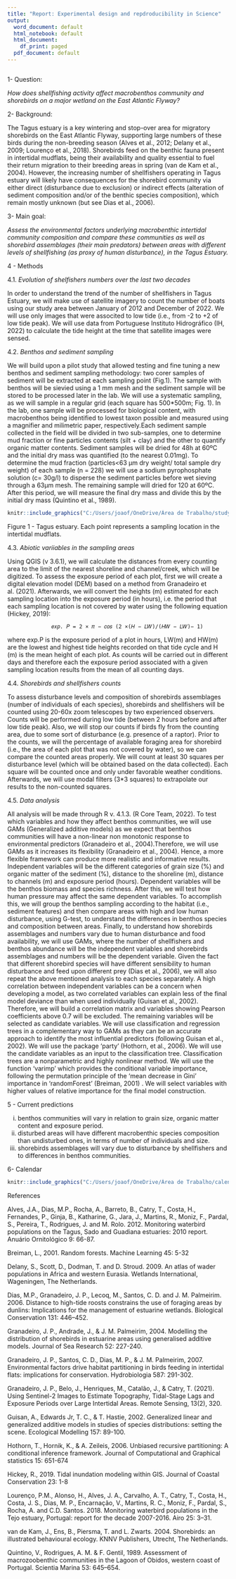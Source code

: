 ---
title: "Report: Experimental design and repdroducibility in Science"
output:
  word_document: default
  html_notebook: default
  html_document:
    df_print: paged
  pdf_document: default
---
```{r}

```



1- Question: 

*How does shellfishing activity affect macrobenthos community and shorebirds on a major wetland on the East Atlantic Flyway?*



2- Background: 

The Tagus estuary is a key wintering and stop-over area for migratory shorebirds on the East Atlantic Flyway, supporting large numbers of these birds during the non-breeding season (Alves et al., 2012; Delany et al., 2009; Lourenço et al., 2018). Shorebirds feed on the benthic fauna present in intertidal mudflats, being their availability and quality essential to fuel their return migration to their breeding areas in spring (van de Kam et al., 2004). However, the increasing number of shellfishers operating in Tagus estuary will likely have consequences for the shorebird community via either direct (disturbance due to exclusion) or indirect effects (alteration of sediment composition and/or of the benthic species composition), which remain mostly unknown (but see Dias et al., 2006). 

3- Main goal: 

*Assess the environmental factors underlying macrobenthic intertidal community composition and compare these communities as well as shorebird assemblages (their main predators) between areas with different levels of shellfishing (as proxy of human disturbance), in the Tagus Estuary.*

4 - Methods

  4.1. *Evolution of shelfishers numbers over the last two decades*
  
  In order to understand the trend of the number of shellfishers in Tagus Estuary, we will make use of satellite imagery  to count the number of boats using our study area between January of 2012 and December of 2022. We will use only images that were associted to low tide (i.e., from -2 to +2 of low tide peak). We will use data from Portuguese Instituto Hidrográfico (IH, 2022) to calculate the tide height at the time that satellite images were sensed.
  
  4.2. *Benthos and sediment sampling*
  
  We will build upon a pilot study that allowed testing and fine tuning a new benthos and sediment sampling methodology: two corer samples of sediment will be extracted at each sampling point (Fig.1). The sample with benthos will be sievied using a 1 mm mesh and the sediment sample will be stored to be processed later in the lab. We will use a systematic sampling, as we will sample in a regular grid (each square has 500*500m; Fig. 1).
In the lab, one sample will be processed for biological content, with macrobenthos being identified to lowest taxon possible and measured using a magnifier and milimetric paper, respectively.Each sediment sample collected in the field will be divided in two sub-samples, one to determine mud fraction or fine particles contents (silt + clay) and the other to quantify organic matter contents. Sediment samples will be dried for 48h at 60ºC and the initial dry mass was quantified (to the nearest 0.01mg). To determine the mud fraction (particles<63 µm dry weight/ total sample dry weight)
of each sample (n = 228) we will use a sodium pyrophosphate solution (c= 30g/l) to disperse the sediment particles before wet sieving through a 63µm mesh. The remaining sample will dried for 120 at 60ºC. After this period, we will measure the final dry mass and divide this by the initial dry mass (Quintino et al., 1989).



```{r, echo=FALSE, fig.align='left', out.width="100%"}
knitr::include_graphics("C:/Users/joaof/OneDrive/Área de Trabalho/study_area.PNG")
```
Figure 1 - Tagus estuary. Each point represents a sampling location in the intertidal mudflats.


  4.3. *Abiotic variiables in the sampling areas*
  
  Using QGIS (v 3.6.1), we will calculate the distances from every counting area to the limit of the nearest shoreline and channel/creek, which will be digitized. 
  To assess the exposure period of each plot, first we will create a digital elevation model (DEM) based on a method from Granadeiro et al. (2021). Afterwards, we will convert the heights (m) estimated for each sampling location into the exposure period (in hours), i.e. the period that each sampling location is not covered by water using the following equation (Hickey, 2019):

                  𝑒𝑥𝑝. 𝑃 = 2 × 𝜋 − 𝑐𝑜𝑠 (2 ×(𝐻 − 𝐿𝑊)/(𝐻𝑊 − 𝐿𝑊)− 1)

where exp.P is the exposure period of a plot in hours, LW(m) and HW(m) are the lowest and highest tide heights recorded on that tide cycle and H (m) is the mean height of each plot. As counts will be carried out in different days and therefore each the exposure period associated with a given sampling location results from the mean of all counting days.



  4.4. *Shorebirds and shellfishers counts*
  
  To assess disturbance levels and composition of shorebirds assemblages (number of individuals of each species), shorebirds and shellfishers will be counted using 20-60x zoom telescopes by two experienced observers. Counts will be performed during low tide (between 2 hours before and after low tide peak). Also, we will stop our counts if birds fly from the counting area, due to some sort of disturbance (e.g. presence of a raptor). Prior to the counts, we will the percentage of available foraging area for shorebird (i.e., the area of each plot that was not covered by water), so we can compare the counted areas properly.
We will count at least 30 squares per disturbance level (which will be obtained based on the data collected). Each square will be counted once and only under favorable weather conditions. Afterwards, we will use modal filters (3*3 squares) to extrapolate our results to the non-counted squares. 
  

  4.5. *Data analysis*
  
  All analysis will be made through R v. 4.1.3. (R Core Team, 2022).
  To test which variables and how they affect benthos communities, we will use GAMs (Generalized additive models) as we expect that benthos communities will have a non-linear non monotonic response to environmental predictors (Granadeiro et al., 2004).Therefore, we will use GAMs 
as it increases its flexibility (Granadeiro et al., 2004). Hence, a more flexible framework can produce more realistic and informative results.
Independent variables will be the different categories of grain size (%) and organic matter of the sediment (%), distance to the shoreline (m), distance to channels (m) and exposure period (hours). Dependent variables will be the benthos biomass and species richness. 
  After this, we will test how human pressure may affect the same dependent variables. To accomplish this, we will group the benthos sampling according to the habitat (i.e., sediment features) and then compare areas with high and low human disturbance, using G-test, to understand the differences in benthos species and composition between areas.
  Finally, to understand how shorebirds assemblages and numbers vary due to human disturbance and food availability, we will use GAMs, where the number of shellfishers and benthos abundance will be the independent variables and shorebirds assemblages and numbers will be the dependent variable. Given the fact that different shorebird species will have different sensibility to human disturbance and feed upon different prey (Dias et al., 2006), we will also repeat the above mentioned analysis to each species separately.
  A high correlation between independent variables can be a concern when developing a model, as two correlated variables can explain less of the final model deviance than when used individually (Guisan et al., 2002). Therefore, we will build a correlation matrix and variables showing Pearson coefficients above 0.7 will be excluded. The remaining variables will be selected as candidate variables. We will use classification and regression trees in a complementary way to GAMs as they can be an accurate approach to identify the most influential predictors (following Guisan et al., 2002). We will use the package ‘party’ (Hothorn, et al., 2006). We will use the candidate variables as an input to the classification tree. Classification trees are a nonparametric and highly nonlinear method. We will use the function ‘varimp’ which provides the conditional variable importance, following the permutation principle of the ‘mean decrease in Gini’ importance in ‘randomForest’ (Breiman, 2001) . We will select variables with higher values of relative importance for the final model construction.
  

5 - Current predictions


(i) benthos communities will vary in relation to grain size, organic matter content and exposure period.
(ii) disturbed areas will have different macrobenthic species composition than undisturbed ones, in terms of number of individuals and size.
(iii) shorebirds assemblages will vary due to disturbance by shellfishers and to differences in benthos communities.  



6- Calendar



```{r, echo=FALSE, fig.align='left', out.width="100%"}
knitr::include_graphics("C:/Users/joaof/OneDrive/Área de Trabalho/calendar.PNG")
```



References

Alves, J.A., Dias, M.P., Rocha, A., Barreto, B., Catry, T., Costa, H., Fernandes, P., Ginja, B., Katharine, G., Jara, J., Martins, R., Moniz, F., Pardal, S., Pereira, T., Rodrigues, J. and M. Rolo. 2012. Monitoring waterbird populations on the Tagus, Sado and Guadiana estuaries: 2010 report. Anuário Ornitológico 9: 66-87.

Breiman, L., 2001. Random forests. Machine Learning 45: 5-32

Delany, S., Scott, D., Dodman, T. and D. Stroud. 2009. An atlas of wader populations in Africa and western Eurasia. Wetlands International, Wageningen, The Netherlands.

Dias, M.P., Granadeiro, J. P., Lecoq, M., Santos, C. D. and J. M. Palmeirim. 2006. Distance to high-tide roosts constrains the use of foraging areas by dunlins: Implications for the management of estuarine wetlands. Biological Conservation 131: 446–452.

Granadeiro, J. P., Andrade, J., & J. M. Palmeirim, 2004. Modelling the distribution of shorebirds in estuarine areas using generalised additive models. Journal of Sea Research 52: 227-240.

Granadeiro, J. P., Santos, C. D., Dias, M. P., & J. M. Palmeirim, 2007. Environmental factors drive habitat partitioning in birds feeding in intertidal flats: implications for conservation. Hydrobiologia 587: 291-302.

Granadeiro, J. P., Belo, J., Henriques, M., Catalão, J., & Catry, T. (2021). Using Sentinel-2 Images to Estimate Topography, Tidal-Stage Lags and Exposure Periods over Large Intertidal Areas. Remote Sensing, 13(2), 320.

Guisan, A., Edwards Jr, T. C., & T. Hastie, 2002. Generalized linear and generalized additive models in studies of
species distributions: setting the scene. Ecological Modelling 157: 89-100.

Hothorn, T., Hornik, K., & A. Zeileis, 2006. Unbiased recursive partitioning: A conditional inference framework.
Journal of Computational and Graphical statistics 15: 651-674

Hickey, R., 2019. Tidal inundation modeling within GIS. Journal of Coastal Conservation 23: 1-8

Lourenço, P.M., Alonso, H., Alves, J. A., Carvalho, A. T., Catry, T., Costa, H., Costa, J. S., Dias, M. P., Encarnação, V., Martins, R. C., Moniz, F., Pardal, S., Rocha, A. and C.D. Santos. 2018. Monitoring waterbird populations in the Tejo estuary, Portugal: report for the decade 2007-2016. Airo 25: 3–31.

van de Kam, J., Ens, B., Piersma, T. and L. Zwarts. 2004. Shorebirds: an illustrated behavioural ecology. KNNV Publishers, Utrecht, The Netherlands.


Quintino, V., Rodrigues, A. M. & F. Gentil, 1989. Assessment of macrozoobenthic communities in the Lagoon of
Obidos, western coast of Portugal. Scientia Marina 53: 645–654. 
